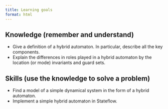 ```yaml
---
title: Learning goals
format: html
---
```


## Knowledge (remember and understand)

- Give a definition of a hybrid automaton. In particular, describe all the key components.
- Explain the differences in roles played in a hybrid automaton by the location (or mode) invariants and guard sets. 

## Skills (use the knowledge to solve a problem)

- Find a model of a simple dynamical system in the form of a hybrid automaton.
- Implement a simple hybrid automaton in Stateflow.